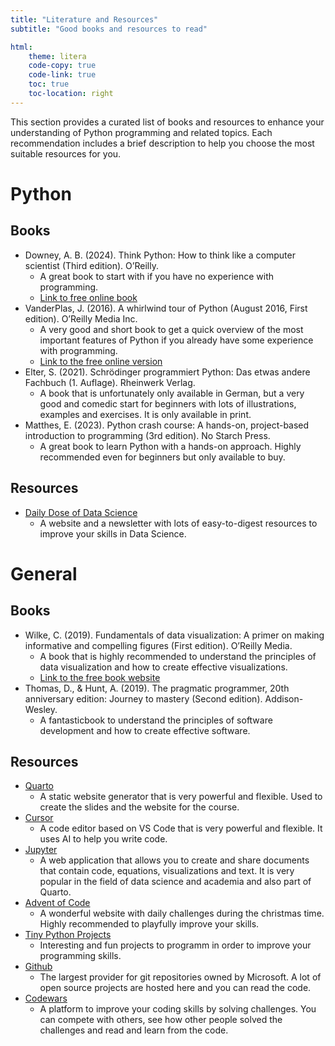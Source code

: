 ```yaml
---
title: "Literature and Resources"
subtitle: "Good books and resources to read"

html:
    theme: litera
    code-copy: true
    code-link: true
    toc: true
    toc-location: right
---
```


This section provides a curated list of books and resources to enhance your understanding of Python programming and related topics. Each recommendation includes a brief description to help you choose the most suitable resources for you.

# Python

## Books

- Downey, A. B. (2024). Think Python: How to think like a computer scientist (Third edition). O’Reilly.
    - A great book to start with if you have no experience with programming.
    - [Link to free online book](https://greenteapress.com/wp/think-python-3rd-edition/)
- VanderPlas, J. (2016). A whirlwind tour of Python (August 2016, First edition). O’Reilly Media Inc.
    - A very good and short book to get a quick overview of the most important features of Python if you already have some experience with programming.
    - [Link to the free online version](https://jakevdp.github.io/WhirlwindTourOfPython/)
- Elter, S. (2021). Schrödinger programmiert Python: Das etwas andere Fachbuch (1. Auflage). Rheinwerk Verlag.
    - A book that is unfortunately only available in German, but a very good and comedic start for beginners with lots of illustrations, examples and exercises. It is only available in print.
- Matthes, E. (2023). Python crash course: A hands-on, project-based introduction to programming (3rd edition). No Starch Press.
    - A great book to learn Python with a hands-on approach. Highly recommended even for beginners but only available to buy.

## Resources

- [Daily Dose of Data Science](https://www.dailydoseofds.com)
    - A website and a newsletter with lots of easy-to-digest resources to improve your skills in Data Science.

# General

## Books

- Wilke, C. (2019). Fundamentals of data visualization: A primer on making informative and compelling figures (First edition). O’Reilly Media.
    - A book that is highly recommended to understand the principles of data visualization and how to create effective visualizations.
    - [Link to the free book website](https://clauswilke.com/dataviz/)
- Thomas, D., & Hunt, A. (2019). The pragmatic programmer, 20th anniversary edition: Journey to mastery (Second edition). Addison-Wesley.
    - A fantasticbook to understand the principles of software development and how to create effective software.

## Resources

- [Quarto](https://quarto.org)
    - A static website generator that is very powerful and flexible. Used to create the slides and the website for the course.
- [Cursor](https://cursor.sh)
    - A code editor based on VS Code that is very powerful and flexible. It uses AI to help you write code.
- [Jupyter](https://jupyter.org)
    - A web application that allows you to create and share documents that contain code, equations, visualizations and text. It is very popular in the field of data science and academia and also part of Quarto.
- [Advent of Code](https://adventofcode.com/)
    - A wonderful website with daily challenges during the christmas time. Highly recommended to playfully improve your skills.
- [Tiny Python Projects](http://tinypythonprojects.com)
    - Interesting and fun projects to programm in order to improve your programming skills.
- [Github](https://github.com)
    - The largest provider for git repositories owned by Microsoft. A lot of open source projects are hosted here and you can read the code. 
- [Codewars](https://codewars.com)
    - A platform to improve your coding skills by solving challenges. You can compete with others, see how other people solved the challenges and read and learn from the code.
    